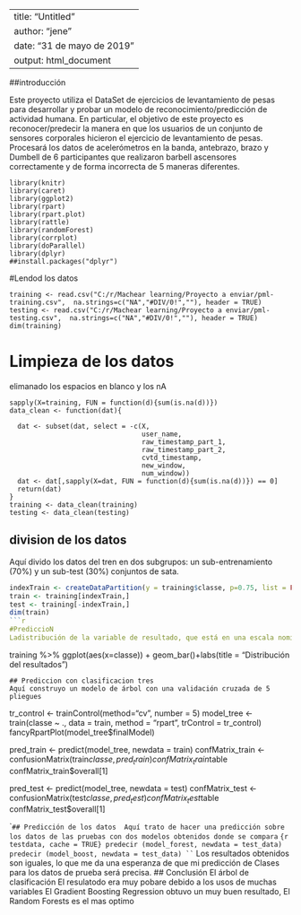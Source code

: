 --
title: "Untitled"
author: "jene"
date: "31 de mayo de 2019"
output: html_document
---
##introducción

Este proyecto utiliza el DataSet de ejercicios de levantamiento de pesas para desarrollar y probar un modelo de reconocimiento/predicción de actividad humana. En particular, el objetivo de este proyecto es reconocer/predecir la manera en que los usuarios de un conjunto de sensores corporales hicieron el ejercicio de levantamiento de pesas. Procesará los datos de acelerómetros en la banda, antebrazo, brazo y Dumbell de 6 participantes que realizaron barbell ascensores correctamente y de forma incorrecta de 5 maneras diferentes.


```
library(knitr)
library(caret)
library(ggplot2)
library(rpart)
library(rpart.plot)
library(rattle)
library(randomForest)
library(corrplot)
library(doParallel)
library(dplyr)
##install.packages("dplyr")
```
#Lendod los datos

```
training <- read.csv("C:/r/Machear learning/Proyecto a enviar/pml-training.csv",  na.strings=c("NA","#DIV/0!",""), header = TRUE)
testing <- read.csv("C:/r/Machear learning/Proyecto a enviar/pml-testing.csv",  na.strings=c("NA","#DIV/0!",""), header = TRUE)
dim(training)
```
#  Limpieza de los datos
elimanado los espacios en blanco y los nA


```
sapply(X=training, FUN = function(d){sum(is.na(d))}) 
data_clean <- function(dat){
  
  dat <- subset(dat, select = -c(X, 
                                 user_name,
                                 raw_timestamp_part_1,
                                 raw_timestamp_part_2,
                                 cvtd_timestamp,
                                 new_window,
                                 num_window))  
  dat <- dat[,sapply(X=dat, FUN = function(d){sum(is.na(d))}) == 0]
  return(dat)
}
training <- data_clean(training)
testing <- data_clean(testing)
```

## division de los datos 

Aquí divido los datos del tren en dos subgrupos: un sub-entrenamiento (70%) y un sub-test (30%) conjuntos de sata.

```r
indexTrain <- createDataPartition(y = training$classe, p=0.75, list = FALSE)
train <- training[indexTrain,]
test <- training[-indexTrain,]
dim(train)
```r
#PrediccioN
Ladistribución de la variable de resultado, que está en una escala nominal de 5 niveles y no parece tener ninguna anormalidad
```
training %>%
  ggplot(aes(x=classe)) +  geom_bar()+labs(title = "Distribución del resultados")
```
## Prediccion con clasificacion tres
Aquí construyo un modelo de árbol con una validación cruzada de 5 pliegues 
```
tr_control <- trainControl(method="cv", number = 5)
model_tree <- train(classe ~ ., data = train, method = "rpart", trControl = tr_control)
fancyRpartPlot(model_tree$finalModel)

pred_train <- predict(model_tree, newdata = train)
confMatrix_train <- confusionMatrix(train$classe, pred_train)
confMatrix_train$table
confMatrix_train$overall[1]

pred_test <- predict(model_tree, newdata = test)
confMatrix_test <- confusionMatrix(test$classe, pred_test)
confMatrix_test$table
confMatrix_test$overall[1]

```
## Predicción de los datos 
Aquí trato de hacer una predicción sobre los datos de las pruebas con dos modelos obtenidos donde se compara 
`` `{r testdata, cache = TRUE}
predecir (model_forest, newdata = test_data)
predecir (model_boost, newdata = test_data)
`` `
Los resultados obtenidos son iguales, lo que me da una esperanza de que mi predicción de Clases para los datos de prueba será precisa.
## Conclusión
El árbol de clasificación El resulatodo era muy pobare  debido a los usos de muchas variables
El Gradient Boosting Regression obtuvo un muy buen resultado,
El Random Forests es el mas optimo
